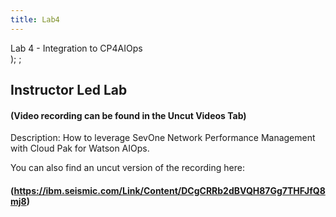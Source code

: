 ```yaml
---
title: Lab4
---
```

  <span>
    Lab 4 - Integration to CP4AIOps <br />
  </span>
);
;

## Instructor Led Lab 

#### (Video recording can be found in the Uncut Videos Tab)

Description: How to leverage SevOne Network Performance Management with Cloud Pak for Watson AIOps.

You can also find an uncut version of the recording here: 
#### (https://ibm.seismic.com/Link/Content/DCgCRRb2dBVQH87Gg7THFJfQ8mj8)
